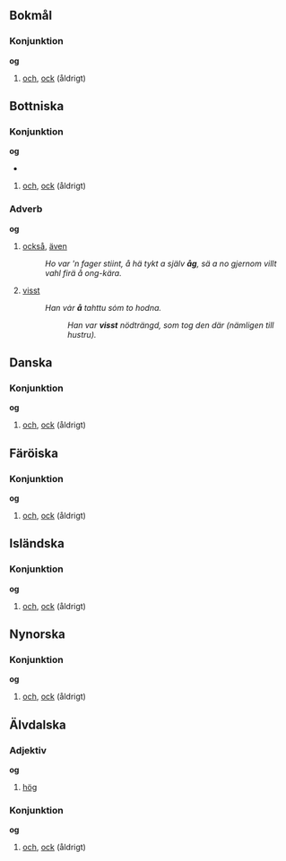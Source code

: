 {{se även|òg|óg}}

==Bokmål==
===Konjunktion===
{{konj|no}}
'''og'''
#[[och#Svenska|och]], [[ock#Svenska|ock]] (åldrigt)
#:{{citat|år=1996|titel=Naiv. Super.|förf=[[w:Erlend Loe|Erlend Loe]]|Han løp rundt '''og''' badet seg '''og''' kastet pinner '''og''' andre ting i vannet.|Han sprang omkring '''och''' badade sig '''och''' kastade pinnar '''och''' andra saker i vattnet.}}

:{{avgränsare}}
:{{etymologi|Av {{härledning-|non|[[ok#Fornnordiska|ok]]|språk=no}}, av {{härledning-|gem-ugm|[[auk#Urgermanska|*auk]]|språk=no}}, av {{härledning-|ine-uie|[[h₂ewǵe#Urindoeuropeiska|*h₂ewǵe]]|språk=no}}}}

==Bottniska==
===Konjunktion===
{{konj|gmq-bot}}
'''og'''
*{{uttal|gmq-bot|ipa=ɔː(ɣ)/, /ɔ/, /ɒ}}
#[[och#Svenska|och]], [[ock#Svenska|ock]] (åldrigt)

:{{avgränsare}}
:{{etymologi|Av {{härledning-|non|[[ok#Fornnordiska|ok]]|språk=gmq-bot}}, av {{härledning-|gem-ugm|[[auk#Urgermanska|*auk]]|språk=gmq-bot}}, av {{härledning-|ine-uie|[[h₂ewǵe#Urindoeuropeiska|*h₂ewǵe]]|språk=gmq-bot}}}}

===Adverb===
{{adv|gmq-bot}}
'''og'''
#[[också]], [[även]]
#:''Ho var 'n fager stiint, å hä tykt a själv '''åg''', sä a no gjernom villt vahl firä å ong-kära.''
#[[visst]]
#:''Han vȧr '''å''' tahttu sȯm to hodna.''
#::''Han var '''visst''' nödträngd, som tog den där (nämligen till hustru).''

:{{avgränsare}}
:{{etymologi|Av {{härledning-|non|[[ok#Fornnordiska|ok]]|språk=gmq-bot}}, av {{härledning-|gem-ugm|[[auk#Urgermanska|*auk]]|språk=gmq-bot}}, av {{härledning-|ine-uie|[[h₂ewǵe#Urindoeuropeiska|*h₂ewǵe]]|språk=gmq-bot}}}}

==Danska==
===Konjunktion===
{{konj|da}}
'''og'''
#[[och#Svenska|och]], [[ock#Svenska|ock]] (åldrigt)

:{{avgränsare}}
:{{etymologi|Av {{härledning-|non|[[ok#Fornnordiska|ok]]|språk=da}}, av {{härledning-|gem-ugm|[[auk#Urgermanska|*auk]]|språk=da}}, av {{härledning-|ine-uie|[[h₂ewǵe#Urindoeuropeiska|*h₂ewǵe]]|språk=da}}}}

==Färöiska==
===Konjunktion===
{{konj|fo}}
'''og'''
#[[och#Svenska|och]], [[ock#Svenska|ock]] (åldrigt)
#:{{citat|år=1961|titel=Bibeln|Í fyrstuni skapaði Guð himmalin '''og''' jørðina.|I begynnelsen skapade Gud himmel '''och''' jord.}}

:{{avgränsare}}
:{{etymologi|Av {{härledning-|non|[[ok#Fornnordiska|ok]]|språk=fo}}, av {{härledning-|gem-ugm|[[auk#Urgermanska|*auk]]|språk=fo}}, av {{härledning-|ine-uie|[[h₂ewǵe#Urindoeuropeiska|*h₂ewǵe]]|språk=fo}}}}

==Isländska==
===Konjunktion===
{{konj|is}}
'''og'''
#[[och#Svenska|och]], [[ock#Svenska|ock]] (åldrigt)

:{{avgränsare}}
:{{etymologi|Av {{härledning-|non|[[ok#Fornnordiska|ok]]|språk=is}}, av {{härledning-|gem-ugm|[[auk#Urgermanska|*auk]]|språk=is}}, av {{härledning-|ine-uie|[[h₂ewǵe#Urindoeuropeiska|*h₂ewǵe]]|språk=is}}}}

==Nynorska==
===Konjunktion===
{{konj|nn}}
'''og'''
#[[och#Svenska|och]], [[ock#Svenska|ock]] (åldrigt)

:{{avgränsare}}
:{{etymologi|Av {{härledning-|non|[[ok#Fornnordiska|ok]]|språk=nn}}, av {{härledning-|gem-ugm|[[auk#Urgermanska|*auk]]|språk=nn}}, av {{härledning-|ine-uie|[[h₂ewǵe#Urindoeuropeiska|*h₂ewǵe]]|språk=nn}}}}

==Älvdalska==
===Adjektiv===
{{adj|ovd}}
'''og'''
#[[hög]]

===Konjunktion===
{{konj|ovd}}
'''og'''
#[[och#Svenska|och]], [[ock#Svenska|ock]] (åldrigt)

:{{avgränsare}}
:{{etymologi|Av {{härledning-|non|[[ok#Fornnordiska|ok]]|språk=ovd}}, av {{härledning-|gem-ugm|[[auk#Urgermanska|*auk]]|språk=ovd}}, av {{härledning-|ine-uie|[[h₂ewǵe#Urindoeuropeiska|*h₂ewǵe]]|språk=ovd}}}}

